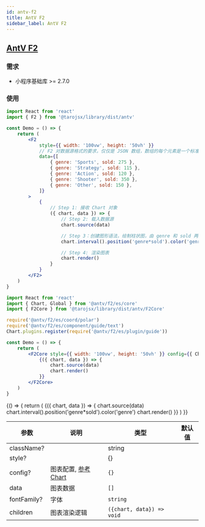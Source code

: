 ```yaml
---
id: antv-f2
title: AntV F2
sidebar_label: AntV F2
---
```


## [AntV F2](https://antv.gitee.io/zh)

### 需求

-   小程序基础库 >= 2.7.0

### 使用

```jsx title="默认全量导入 F2"
import React from 'react'
import { F2 } from '@tarojsx/library/dist/antv'

const Demo = () => {
    return (
        <F2
            style={{ width: '100vw', height: '50vh' }}
            // F2 对数据源格式的要求，仅仅是 JSON 数组，数组的每个元素是一个标准 JSON 对象。
            data={[
                { genre: 'Sports', sold: 275 },
                { genre: 'Strategy', sold: 115 },
                { genre: 'Action', sold: 120 },
                { genre: 'Shooter', sold: 350 },
                { genre: 'Other', sold: 150 },
            ]}
        >
            {
                // Step 1: 接收 Chart 对象
                ({ chart, data }) => {
                    // Step 2: 载入数据源
                    chart.source(data)

                    // Step 3：创建图形语法，绘制柱状图，由 genre 和 sold 两个属性决定图形位置，genre 映射至 x 轴，sold 映射至 y 轴
                    chart.interval().position('genre*sold').color('genre')

                    // Step 4: 渲染图表
                    chart.render()
                }
            }
        </F2>
    )
}
```

```jsx title="按需引用 F2"
import React from 'react'
import { Chart, Global } from '@antv/f2/es/core'
import { F2Core } from '@tarojsx/library/dist/antv/F2Core'

require('@antv/f2/es/coord/polar')
require('@antv/f2/es/component/guide/text')
Chart.plugins.register(require('@antv/f2/es/plugin/guide'))

const Demo = () => {
    return (
        <F2Core style={{ width: '100vw', height: '50vh' }} config={{ Chart, Global }} data={[]}>
            {({ chart, data }) => {
                chart.source(data)
                chart.render()
            }}
        </F2Core>
    )
}
```


<UI phone title="AntV F2">
    {() => {
        return (
            <F2
                style={{ width: '750px', height: '750px' }}
                data={[
                    { genre: 'Sports', sold: 275 },
                    { genre: 'Strategy', sold: 115 },
                    { genre: 'Action', sold: 120 },
                    { genre: 'Shooter', sold: 350 },
                    { genre: 'Other', sold: 150 },
                ]}
            >
                {({ chart, data }) => {
                    chart.source(data)
                    chart.interval().position('genre*sold').color('genre')
                    chart.render()
                }}
            </F2>
        )
    }}
</UI>

| 参数        | 说明                                                                                      | 类型                      | 默认值 |
| ----------- | ----------------------------------------------------------------------------------------- | ------------------------- | ------ |
| className?  |                                                                                           | string                    |        |
| style?      |                                                                                           | {}                        |        |
| config?     | 图表配置, [参考 Chart](https://f2.antv.vision/zh/docs/api/chart/chart#%E5%8F%82%E6%95%B0) | `{}`                      |        |
| data        | 图表数据                                                                                  | `[]`                      |        |
| fontFamily? | 字体                                                                                      | `string`                  |        |
| children    | 图表渲染逻辑                                                                              | `({chart, data}) => void` |        |
